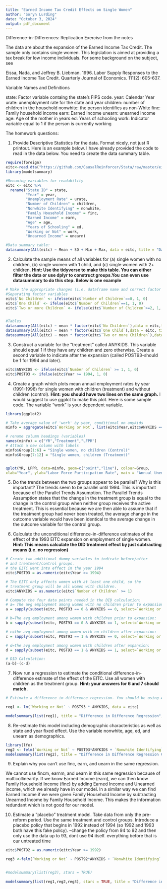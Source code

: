 ```yaml
---
title: "Earned Income Tax Credit Effects on Single Women"
author: "Soryn Lurding"
date: "October 3, 2024"
output: pdf_document
---
```


Difference-in-Differences: Replication Exercise from the notes

The data are about the expansion of the Earned Income Tax Credit. The sample only contains single women. This legislation is aimed at providing a tax break for low income individuals.  For some background on the subject, see

Eissa, Nada, and Jeffrey B. Liebman. 1996. Labor Supply Responses to the Earned Income Tax Credit. Quarterly Journal of Economics. 111(2): 605-637.


Variable Names and Definitions

state: Factor variable containg the state's FIPS code.
year: Calendar Year
urate: unemployment rate for the state and year
children: number of children in the household
nonwhite: the person identifies as non-White
finc: Family household income
earn: Earned income
unearn: unearned income
age: Age of the mother in years
ed: Years of schooling
work: Indicator variable equal to 1 if the person is currently working

The homework questions:

1. Provide Descriptive Statistics for the data. Format nicely, not just R printout. Here is an example below. I have already provided the code to read in the data below. You need to create the data summary table.
```r
require(foreign)
eitc<-read.dta("https://github.com/CausalReinforcer/Stata/raw/master/eitc.dta")
library(modelsummary)

#Renaming variables for readability
eitc <- eitc %>% 
  rename("State ID" = state,
         "Year" = year,
         "Unemployment Rate" = urate,
         "Number of Children" = children,
         "Nonwhite Identifying" = nonwhite,
         "Family Household Income" = finc,
         "Earned Income" = earn,
         "Age" = age,
         "Years of Schooling" = ed,
         "Working or Not" = work,
         "Unearned Income" = unearn)

#Data summary table:
datasummary(All(eitc) ~ Mean + SD + Min + Max, data = eitc, title = "Data Summary")
```

2. Calculate the sample means of all variables for (a) single women with no children, (b) single women with 1 child, and (c) single women with 2+ children. __Hint: Use the tidyverse to make this table. You can either filter the data or use dplyr to construct groups.You can even use datasummary to do this step. Below is one example__
```r
# Make the appropriate changes (i.e. dataframe name and correct factor variable)
#Separating factor variables
eitc$`No Children` <- ifelse(eitc$`Number of Children`==0, 1, 0)
eitc$`One Child` <- ifelse(eitc$`Number of Children`==1, 1, 0)
eitc$`Two or more Children` <- ifelse(eitc$`Number of Children`>=2, 1, 0)


#Tables    
datasummary(All(eitc) ~ mean * factor(eitc$`No Children`),data = eitc,title = "Summary for Single Women with No Children")
datasummary(All(eitc) ~ mean * factor(eitc$`One Child`),data = eitc, title = "Summary for Single Women with One Child")
datasummary(All(eitc) ~ mean * factor(eitc$`Two or more Children`),data = eitc, title = "Summary for Single Women with Two or more Children")
```


3. Construct a variable for the "treatment" called ANYKIDS. This variable should equal 1 if they have any children and zero otherwise. Create a second variable to indicate after the expansion (called POST93-should be 1 for 1994 and later).

```r
eitc$ANYKIDS <- ifelse(eitc$`Number of Children` >= 1, 1, 0)
eitc$POST93 <- ifelse(eitc$Year >= 1994, 1, 0)
```


4. Create a graph which plots mean annual employment rates by year (1991-1996) for single women with children (treatment) and without children (control). __Hint: you should have two lines on the same graph.__ I would suggest to use ggplot to make this plot. Here is some sample code. The variable "work" is your dependent variable.
```r
library(ggplot2)

# Take average value of 'work' by year, conditional on anykids
minfo = aggregate(eitc$`Working or Not`, list(eitc$Year,eitc$ANYKIDS == 1), mean)

# rename column headings (variables)
names(minfo) = c("YR","Treatment","LFPR")
# Attach a new column with labels
minfo$Group[1:6] = "Single women, no children (Control)"
minfo$Group[7:12] = "Single women, children (Treatment)"


qplot(YR, LFPR, data=minfo, geom=c("point","line"), colour=Group,
xlab="Year", ylab="Labor Force Participation Rate", main = "Annual Unemployment by Year")

```

5. Do the trends between the two groups appear to be parallel? Why is this important?
The trends seem to be parallel until 1994.
This is important because of the Parallel Trends Assumption. The Parallel Trends Assumption states that the change in the treatment group is equal to the change in the control group when neither group receives the active treatment. This is essential because we are then able to assume that if the treatment group had never been treated, the average change in the outcome variable would have been identical to the average change in the outcome variable for the control group.

6. Calculate the unconditional difference-in-difference estimates of the effect of the 1993 EITC expansion on employment of single women. __Hint: This means calculate the DID treatment effect by just subtracting means (i.e. no regression)__
```r
# Create two additional dummy variables to indicate before/after
# and treatment/control groups.
# the EITC went into effect in the year 1994
eitc$POST93 = as.numeric(eitc$Year >= 1994)

# The EITC only affects women with at least one child, so the
# treatment group will be all women with children.
eitc$ANYKIDS = as.numeric(eitc$`Number of Children` >= 1)

# Compute the four data points needed in the DID calculation:
# a= The avg employment among women with no children prior to expansion:
a = sapply(subset(eitc, POST93 == 0 & ANYKIDS == 0, select=`Working or Not`), mean) 

# b=The avg employment among women with children prior to expansion:
b = sapply(subset(eitc, POST93 == 0 & ANYKIDS == 1, select=`Working or Not`), mean) 

# c=the avg employment among women with no children after expansion:
c = sapply(subset(eitc, POST93 == 1 & ANYKIDS == 0, select=`Working or Not`), mean) 

# d=the avg employment among women with children after expansion:
d = sapply(subset(eitc, POST93 == 1 & ANYKIDS == 1, select=`Working or Not`), mean) 

# DID Calculation:
(a-b)-(c-d)


```


7. Now run a regression to estimate the conditional difference-in-difference estimate of the effect of the EITC. Use all women with children as the treatment group. __Hint: your answers for 6 and 7 should match.__

```r
# Estimate a difference in difference regression. You should be using ANYKIDS and POST93 in your regression. Work is your dependent variable

reg1 <- lm(`Working or Not` ~ POST93 * ANYKIDS, data = eitc)

modelsummary(list(reg1), title = "Difference in Difference Regression",stars = TRUE)

```


8. Re-estimate this model including demographic characteristics as well as state and year fixed effect. Use the variable nonwhite, age, ed, and unearn as demographics.
```r
library(lfe)
reg2 <- felm(`Working or Not` ~ POST93*ANYKIDS + `Nonwhite Identifying` + `Age` + `Years of Schooling` + `Unearned Income` + factor(`State ID`) + factor(`Year`), data=eitc)
modelsummary(list(reg2), title = "Difference in Difference Regression Controlling for Factors",stars = TRUE)
```


9. Explain why you can't use finc, earn, and uearn in the same regression.

We cannot use fincm, earnm, and uearn in this same regression because of multicollinearity. If we know Earned Income (earn), we can then know Family Household Income (finc) by adding Earned Income and Unearned income, which we already have in our model. In a similar way we can find Earned Income if we were given Family Household Income by subtracting Unearned Income by Family Household Income. This makes the information redundant which is not good for our model. 

 
10. Estimate a "placebo" treatment model. Take data from only the pre-reform period. Use the same treatment and control groups. Introduce a placebo policy that begins in 1992 instead of 1994 (so 1992 and 1993 both have this fake policy).
--change the policy from 94 to 92 and then only use the data up to 93, dont use 94 itself. everything before that is our untreated time

```r
eitc$POST92 = as.numeric(eitc$Year >= 1992)

reg3 <-felm(`Working or Not` ~ POST92*ANYKIDS + `Nonwhite Identifying` + `Age` + `Years of Schooling` + `Unearned Income` + factor(`State ID`) + factor(`Year`), data=eitc)


#modelsummary(list(reg3), stars = TRUE)
  
modelsummary(list(reg1,reg2,reg3), stars = TRUE, title = "Difference in Difference Regression Not Controlling for Factors(1), Controlling for Factors(2), and Placebo Treatment Model(3)")

```